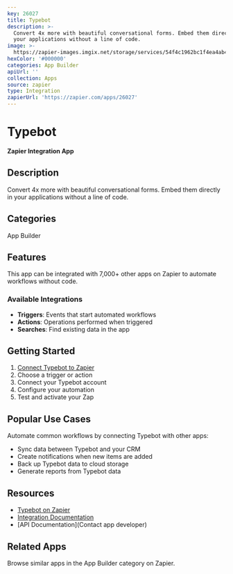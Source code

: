 ```yaml
---
key: 26027
title: Typebot
description: >-
  Convert 4x more with beautiful conversational forms. Embed them directly in
  your applications without a line of code.
image: >-
  https://zapier-images.imgix.net/storage/services/54f4c1962bc1f4ea4ab4b3e617532f15.png?auto=format%2Ccompress&ixlib=python-3.0.0&q=50
hexColor: '#000000'
categories: App Builder
apiUrl: ''
collection: Apps
source: zapier
type: Integration
zapierUrl: 'https://zapier.com/apps/26027'
---
```

# Typebot

**Zapier Integration App**

## Description

Convert 4x more with beautiful conversational forms. Embed them directly in your applications without a line of code.

## Categories

App Builder

## Features

This app can be integrated with 7,000+ other apps on Zapier to automate workflows without code.

### Available Integrations

- **Triggers**: Events that start automated workflows
- **Actions**: Operations performed when triggered
- **Searches**: Find existing data in the app

## Getting Started

1. [Connect Typebot to Zapier](https://zapier.com/apps/26027)
2. Choose a trigger or action
3. Connect your Typebot account
4. Configure your automation
5. Test and activate your Zap

## Popular Use Cases

Automate common workflows by connecting Typebot with other apps:

- Sync data between Typebot and your CRM
- Create notifications when new items are added
- Back up Typebot data to cloud storage
- Generate reports from Typebot data

## Resources

- [Typebot on Zapier](https://zapier.com/apps/26027)
- [Integration Documentation](https://zapier.com/apps/26027/integrations)
- [API Documentation](Contact app developer)

## Related Apps

Browse similar apps in the App Builder category on Zapier.
